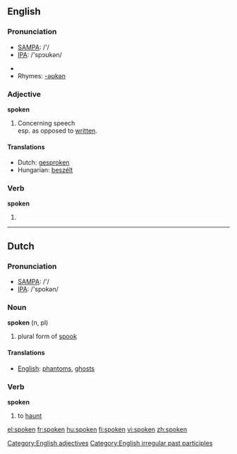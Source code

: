 {{wikipedia|dab={{PAGENAME}}}}
==English==

{{rank|religion|dress|degree|917|spoken|stop|moral|mighty}}

===Pronunciation===
*[[w:SAMPA|SAMPA]]: /'/
*[[w:IPA|IPA]]: /'spɔʊkən/

*{{audio|en-us-spoken.ogg|Audio (US)}}
*Rhymes: [[Rhymes:English:-əʊkən|-əʊkən]]

===Adjective===
'''spoken'''

# Concerning speech<br>esp. as opposed to [[written]].

====Translations====
*Dutch: [[gesproken]]
*Hungarian: [[beszélt]]

===Verb===
'''spoken'''

# {{past participle of|[[speak]]}}

[[Category:English adjectives]]
[[Category:English irregular past participles]]

----

==Dutch==

===Pronunciation===
*[[w:SAMPA|SAMPA]]: /'/
*[[w:IPA|IPA]]: /'spokən/

===Noun===
'''spoken''' (n, pl)

# plural form of [[spook]]

====Translations====
*[[English]]: [[phantom]]s, [[ghost]]s

===Verb===
'''spoken'''

# to [[haunt]]

[[el:spoken]]
[[fr:spoken]]
[[hu:spoken]]
[[fi:spoken]]
[[vi:spoken]]
[[zh:spoken]]